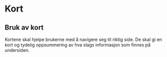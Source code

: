 
<Meta title="Komponenter/Cards/Cards" />

# Kort

## Bruk av kort

Kortene skal hjelpe brukerne med å navigere seg til riktig side. De skal gi en kort og tydelig oppsummering av hva slags informasjon som finnes på undersiden.
